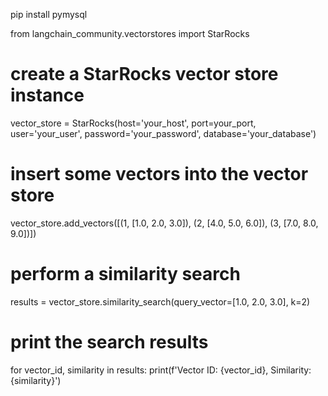pip install pymysql


from langchain_community.vectorstores import StarRocks

# create a StarRocks vector store instance
vector_store = StarRocks(host='your_host', port=your_port, user='your_user', password='your_password', database='your_database')


# insert some vectors into the vector store
vector_store.add_vectors([(1, [1.0, 2.0, 3.0]), (2, [4.0, 5.0, 6.0]), (3, [7.0, 8.0, 9.0])])

# perform a similarity search
results = vector_store.similarity_search(query_vector=[1.0, 2.0, 3.0], k=2)

# print the search results
for vector_id, similarity in results:
    print(f'Vector ID: {vector_id}, Similarity: {similarity}')
